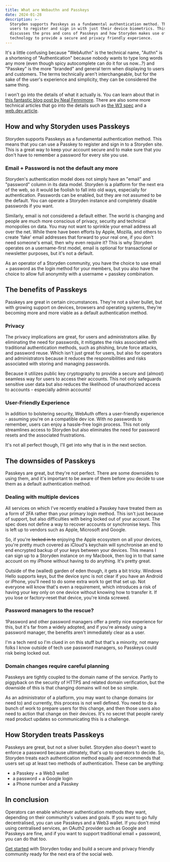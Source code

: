 ```yaml
---
title: What are Webauthn and Passkeys
date: 2024-01-28
description: >-
  Storyden supports Passkeys as a fundamental authentication method. This allows
  users to register and sign in with just their device biometrics. This article
  discusses the pros and cons of Passkeys and how Storyden makes use of the
  technology to provide a secure and privacy friendly experience.
---
```


It's a little confusing because "WebAuthn" is the technical name, "Authn" is a shortening of "Authentication" because nobody wants to type long words any more (even though spicy autocomplete can do it for us now...?) and "Passkey" is the more "branded" and general term when displaying to users and customers. The terms technically aren't interchangeable, but for the sake of the user's experience and simplicity, they can be considered the same thing.

I won't go into the details of what it actually is. You can learn about that in [this fantastic blog post by Neal Fennimore](https://css-tricks.com/passkeys-what-the-heck-and-why). There are also some more technical articles that go into the details such as [the W3 spec](https://www.w3.org/TR/webauthn-2/) and a [web.dev article](https://web.dev/articles/webauthn-discoverable-credentials).

## How and why Storyden uses Passkeys

Storyden supports Passkeys as a fundamental authentication method. This means that you can use a Passkey to register and sign in to a Storyden site. This is a great way to keep your account secure and to make sure that you don't have to remember a password for every site you use.

### Email + Password is not the default any more

Storyden's authentication model does not simply have an "email" and "password" column in its data model. Storyden is a platform for the next era of the web, so it would be foolish to fall into old ways, especially for authentication. Passwords can be enabled, but they are not assumed to be the default. You can operate a Storyden instance and completely disable passwords if you want.

Similarly, email is not considered a default either. The world is changing and people are much more conscious of privacy, security and technical monopolies on data. You may not want to sprinkle your email address all over the net. While there have been efforts by Apple, Mozilla, and others to create 'fake' email addresses that forward to your real one, if you don't need someone's email, then why even require it? This is why Storyden operates on a username-first model, email is optional for transactional or newsletter purposes, but it's not a default.

As an operator of a Storyden community, you have the choice to use email + password as the login method for your members, but you also have the choice to allow full anonymity with a username + passkey combination.

## The benefits of Passkeys

Passkeys are great in certain circumstances. They're not a silver bullet, but with growing support on devices, browsers and operating systems, they're becoming more and more viable as a default authentication method.

### Privacy

The privacy implications are great, for users and administrators alike. By eliminating the need for passwords, it mitigates the risks associated with traditional authentication methods, such as phishing, brute force attacks, and password reuse. Which isn't just great for users, but also for operators and administrators because it reduces the responsibilities and risks associated with storing and managing passwords.

Because it utilizes public key cryptography to provide a secure and (almost) seamless way for users to access their accounts. This not only safeguards sensitive user data but also reduces the likelihood of unauthorized access to accounts - especially admin accounts!

### User-Friendly Experience

In addition to bolstering security, WebAuth offers a user-friendly experience - assuming you're on a compatible dev ice. With no passwords to remember, users can enjoy a hassle-free login process. This not only streamlines access to Storyden but also eliminates the need for password resets and the associated frustrations.

It's not all perfect though, I'll get into why that is in the next section.

## The downsides of Passkeys

Passkeys are great, but they're not perfect. There are some downsides to using them, and it's important to be aware of them before you decide to use them as a default authentication method.

### Dealing with multiple devices

All services on which I've recently enabled a Passkey have treated them as a form of 2FA rather than your primary login method. This isn't just because of support, but also difficulties with being locked out of your account. The spec does not define a way to recover accounts or synchronise keys. This is left up to vendors such as Apple, Microsoft and Google.

So, if you're ~~locked in to~~ enjoying the Apple ecosystem on all your devices, you're pretty much covered as iCloud's keychain will synchronise an end to end encrypted backup of your keys between your devices. This means I can sign up to a Storyden instance on my Macbook, then log in to that same account on my iPhone without having to do anything. It's pretty great.

Outside of the (walled) garden of eden though, it gets a bit tricky. Windows Hello supports keys, but the device sync is not clear if you have an Android or iPhone, you'll need to do some extra work to get that set up. Not everyone will know that's even a requirement, which introduces a risk of having your key only on one device without knowing how to transfer it. If you lose or factory-reset that device, you're kinda screwed.

### Password managers to the rescue?

1Password and other password managers offer a pretty nice experience for this, but it's far from a widely adopted, and if you're already using a password manager, the benefits aren't immediately clear as a user.

I'm a tech nerd so I'm clued in on this stuff but that's a minority, not many folks I know outside of tech use password managers, so Passkeys could risk being locked out.

### Domain changes require careful planning

Passkeys are tightly coupled to the domain name of the service. Partly to piggyback on the security of HTTPS and related domain verification, but the downside of this is that changing domains will not be so simple.

As an administrator of a platform, you may want to change domains (or need to) and currently, this process is not well defined. You need to do a bunch of work to prepare users for this change, and then those users also need to action that change on their devices. It's no secret that people rarely read product updates so communicating this is a challenge.

## How Storyden treats Passkeys

Passkeys are great, but not a silver bullet. Storyden also doesn't want to enforce a password because ultimately, that's up to operators to decide. So, Storyden treats each authentication method equally and recommends that users set up at least two methods of authentication. These can be anything:

- a Passkey + a Web3 wallet
- a password + a Google login
- a Phone number and a Passkey

## In conclusion

Operators can enable whichever authentication methods they want, depending on their community's values and goals. If you want to go fully decentralised, you can use Passkeys and a Web3 wallet. If you don't mind using centralised services, an OAuth2 provider such as Google and Passkeys are fine, and if you want to support traditional email + password, you can do that too.

[Get started](/docs) with Storyden today and build a secure and privacy friendly community ready for the next era of the social web.
